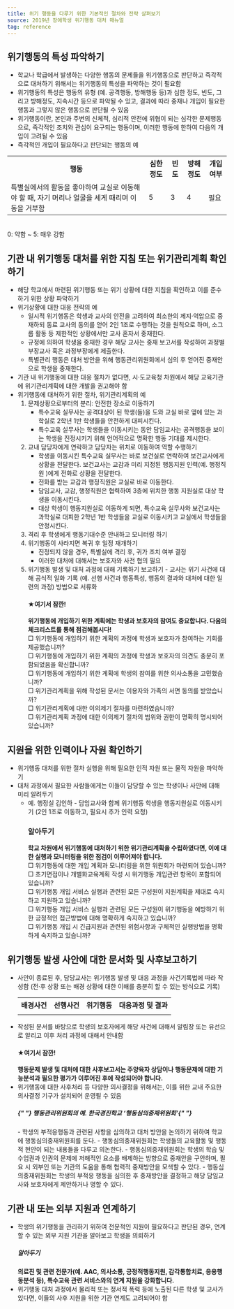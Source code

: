 ```yaml
---
title: 위기 행동을 다루기 위한 기본적인 절차와 전략 살펴보기
source: 2019년 장애학생 위기행동 대처 매뉴얼
tag: reference
---
```


## 위기행동의 특성 파악하기

- 학교나 학급에서 발생하는 다양한 행동의 문제들을 위기행동으로 판단하고 즉각적으로 대처하기 위해서는 위기행동의 특성을 파악하는 것이 필요함
- 위기행동의 특성은 행동의 유형 (예. 공격행동, 방해행동 등)과 심한 정도, 빈도, 그리고 방해정도, 지속시간 등으로 파악될 수 있고, 결과에 따라 중재나 개입이 필요한 행동과 그렇지 않은 행동으로 판단될 수 있음
- 위기행동이란, 본인과 주변의 신체적, 심리적 안전에 위협이 되는 심각한 문제행동으로, 즉각적인 조치와 관심이 요구되는 행동이며, 이러한 행동에 한하여 다음의 개입이 고려될 수 있음
- 즉각적인 개입이 필요하다고 판단되는 행동의 예

<table
  style={{
    borderCollapse: "collapse",
    padding: "10px",
    border: "1px solid black",
    width: "100%",
    margin: "30px"
  }}
>
  <tr>
    <th style={{ borderCollapse: "collapse", border: "1px solid black" }}>
      행동
    </th>
    <th style={{ borderCollapse: "collapse", border: "1px solid black" }}>
      심한정도
    </th>
    <th style={{ borderCollapse: "collapse", border: "1px solid black" }}>
      빈도
    </th>
    <th style={{ borderCollapse: "collapse", border: "1px solid black" }}>
      방해정도
    </th>
    <th style={{ borderCollapse: "collapse", border: "1px solid black" }}>
      개입여부
    </th>
  </tr>
  <tr>
    <td
      style={{
        borderCollapse: "collapse",
        border: "1px solid black",
        textAlign: "center",
      }}
    >
      특별실에서의 활동을 좋아하여 교실로 이동해야 할 때, 자기 머리나 얼굴을
      세게 때리며 이동을 거부함
    </td>
    <td
      style={{
        borderCollapse: "collapse",
        border: "1px solid black",
        textAlign: "center",
      }}
    >
      5
    </td>
    <td
      style={{
        borderCollapse: "collapse",
        border: "1px solid black",
        textAlign: "center",
      }}
    >
      3
    </td>
    <td
      style={{
        borderCollapse: "collapse",
        border: "1px solid black",
        textAlign: "center",
      }}
    >
      4
    </td>
    <td
      style={{
        borderCollapse: "collapse",
        border: "1px solid black",
        textAlign: "center",
      }}
    >
      필요
    </td>
  </tr>
</table>

<br /> 0: 약함 ~ 5: 매우 강함

## 기관 내 위기행동 대처를 위한 지침 또는 위기관리계획 확인하기

- 해당 학교에서 마련된 위기행동 또는 위기 상황에 대한 지침을 확인하고 이를 준수하기 위한 상황 파악하기
- 위기상황에 대한 대응 전략의 예
  - 일시적 위기행동은 학생과 교사의 안전을 고려하여 최소한의 제지·억압으로 중재하되 동료 교사의 동의를 얻어 2인 1조로 수행하는 것을 원칙으로 하며, 소그룹 활동 등 제한적인 상황에서만 교사 혼자서 중재한다.
  - 규정에 의하여 학생을 중재한 경우 해당 교사는 중재 보고서를 작성하여 과정별 부장교사 혹은 과정부장에게 제출한다.
  - 특별관리 행동은 대처 방안을 위해 행동관리위원회에서 심의 후 얻어진 중재안으로 학생을 중재한다.
- 기관 내 위기행동에 대한 대응 절차가 없다면, 시·도교육청 차원에서 해당 교육기관에 위기관리계획에 대한 개발을 권고해야 함
- 위기행동에 대처하기 위한 절차, 위기관리계획의 예
  1. 문제상황으로부터의 분리: 안전한 장소로 이동하기
     - 특수교육 실무사는 공격대상이 된 학생(들)을 도와 교실 바로 옆에 있는 과학실로 2학년 1반 학생들을 안전하게 대피시킨다.
     - 특수교육 실무사는 학생들을 이동시키는 동안 담임교사는 공격행동을 보이는 학생을 진정시키기 위해 언어적으로 명확한 행동 기대를 제시한다.
  2. 교내 담당자에게 연락하고 담당자는 위치로 이동하여 역할 수행하기
     - 학생을 이동시킨 특수교육 실무사는 바로 보건실로 연락하여 보건교사에게 상황을 전달한다. 보건교사는 교감과 미리 지정된 행동지원 인력(예. 행정직원 )에게 전화로 상황을 전달한다.
     - 전화를 받는 교감과 행정직원은 교실로 바로 이동한다.
     - 담임교사, 교감, 행정직원은 협력하여 3층에 위치한 행동 지원실로 대상 학생을 이동시킨다.
     - 대상 학생이 행동지원실로 이동하게 되면, 특수교육 실무사와 보건교사는 과학실로 대피한 2학년 1반 학생들을 교실로 이동시키고 교실에서 학생들을 안정시킨다.
  3. 격리 후 학생에게 행동기대수준 안내하고 모니터링 하기
  4. 위기행동이 사라지면 복귀 후 일정 재개하기
     - 진정되지 않을 경우, 특별실에 격리 후, 귀가 조치 여부 결정
     - 이러한 대처에 대해서는 보호자와 사전 협의 필요
  5. 위기행동 발생 및 대처 과정에 대해 기록하기 보고하기 - 교사는 위기 사건에 대해 공식적 일화 기록 (예. 선행 사건과 행동특성, 행동의 결과와 대처에 대한 일련의 과정) 방법으로 서류화
     <div
       style={{
         padding: "10px 20px",
         backgroundColor: "aliceblue",
         width: "auto",
         borderRadius: "10px",
         margin: "30px"
       }}
     >
       <h4> ★여기서 잠깐! </h4>
       <strong>
          위기행동에 개입하기 위한 계획에는 학생과 보호자의 참여도 중요합니다.
          다음의 체크리스트를 통해 점검해봅시다!
       </strong>
       <br /><span style={{fontSize: '0.9em'}}>□ 위기행동에 개입하기 위한 계획의 과정에 학생과 보호자가 참여하는
       기회를 제공했습니까?</span>
       <br /><span style={{fontSize: '0.9em'}}>□ 위기행동에 개입하기 위한 계획의 과정에 학생과 보호자의 의견도 충분히
       포함되었음을 확신합니까?</span>
       <br /><span style={{fontSize: '0.9em'}}>□ 위기행동에 개입하기 위한 계획에 학생의 참여를 위한 의사소통을
       고민했습니까?</span>
       <br /><span style={{fontSize: '0.9em'}}>□ 위기관리계획을 위해 작성된 문서는 이용자와 가족의 서면 동의를 받았습니까?</span>
       <br /><span style={{fontSize: '0.9em'}}>□ 위기관리계획에 대한 이의제기 절차를 마련하였습니까?</span>
       <br /><span style={{fontSize: '0.9em'}}>□ 위기관리계획 과정에 대한 이의제기 절차의 범위와 권한이 명확히 명시되어
       있습니까?</span>
     </div>

## 지원을 위한 인력이나 자원 확인하기

- 위기행동 대처를 위한 절차 실행을 위해 필요한 인적 자원 또는 물적 자원을 파악하기
- 대처 과정에서 필요한 사람들에게는 이들이 담당할 수 있는 학생이나 사안에 대해 미리 알려두기
  - 예. 행정실 김인하 - 담임교사와 함께 위기행동 학생을 행동지원실로 이동시키기 (2인 1조로 이동하고, 필요시 추가 인력 요청)
    <div
      style={{
         padding: "10px 20px",
         backgroundColor: "aliceblue",
         width: "auto",
         borderRadius: "10px",
         margin: "30px"
       }}
    >
      <h3> 알아두기 </h3>
      <strong>
        학교 차원에서 위기행동에 대처하기 위한 위기관리계획을 수립하였다면, 이에
        대한 실행과 모니터링을 위한 점검이 이루어져야 합니다.
      </strong>
      <br /><span style={{fontSize: '0.9em'}}>□ 위기행동에 대한 개입 계획과 모니터링을 위한 위원회가 마련되어
      있습니까?</span>
      <br /><span style={{fontSize: '0.9em'}}>□ 초기면접이나 개별화교육계획 작성 시 위기행동 개입관련 항목이 포함되어
      있습니까?</span>
      <br /><span style={{fontSize: '0.9em'}}>□ 위기행동 개입 서비스 실행과 관련된 모든 구성원이 지원계획을 제대로
      숙지하고 지원하고 있습니까?</span>
      <br /><span style={{fontSize: '0.9em'}}>□ 위기행동 개입 서비스 실행과 관련된 모든 구성원이 위기행동을 예방하기
      위한 긍정적인 접근방법에 대해 명확하게 숙지하고 있습니까?</span>
      <br /><span style={{fontSize: '0.9em'}}>□ 위기행동 개입 시 긴급지원과 관련된 위험사항과 구체적인 실행방법을
      명확하게 숙지하고 있습니까?</span>
    </div>

## 위기행동 발생 사안에 대한 문서화 및 사후보고하기

- 사안이 종료된 후, 담당교사는 위기행동 발생 및 대응 과정을 사건기록법에 따라 작성함 (전·후 상황 또는 배경 상황에 대한 이해를 충분히 할 수 있는 방식으로 기록)
  <table
    style={{
      borderCollapse: "collapse",
      padding: "10px",
      border: "1px solid black",
      width: "100%",
      margin: "30px"
    }}
  >
    <tr>
      <th style={{ borderCollapse: "collapse", border: "1px solid black", textAlign: "center"}}>
        배경사건
      </th>
      <th style={{ borderCollapse: "collapse", border: "1px solid black", textAlign: "center" }}>
        선행사건
      </th>
      <th style={{ borderCollapse: "collapse", border: "1px solid black", textAlign: "center" }}>
        위기행동
      </th>
      <th style={{ borderCollapse: "collapse", border: "1px solid black", textAlign: "center" }}>
        대응과정 및 결과
      </th>
    </tr>
    <tr>
      <td
        style={{
          borderCollapse: "collapse",
          border: "1px solid black",
          height: "100px",
        }}
      ></td>
      <td
        style={{
          borderCollapse: "collapse",
          border: "1px solid black",
          height: "100px",
        }}
      ></td>
      <td
        style={{
          borderCollapse: "collapse",
          border: "1px solid black",
          height: "100px",
        }}
      ></td>
      <td
        style={{
          borderCollapse: "collapse",
          border: "1px solid black",
          height: "100px",
        }}
      ></td>
    </tr>
  </table>
- 작성된 문서를 바탕으로 학생의 보호자에게 해당 사건에 대해서 알림장 또는 유선으로 알리고 이후 처리 과정에 대해서 안내함
  <div
    style={{
         padding: "10px 20px",
         backgroundColor: "aliceblue",
         width: "auto",
         borderRadius: "10px",
         margin: "30px"
       }}
  >
    <h4> ★여기서 잠깐! </h4>
    <strong>
      행동문제 발생 및 대처에 대한 사후보고서는 주양육자 상담이나 행동문제에
      대한 기능분석과 필요한 평가가 이루어진 후에 작성되어야 합니다.
    </strong>
  </div>
- 위기행동에 대한 사후처리 등 다양한 의사결정을 위해서는, 이를 위한 교내 주요한 의사결정 기구가 설치되어 운영될 수 있음
  <div
    style={{
         padding: "10px 20px",
         backgroundColor: "aliceblue",
         width: "auto",
         borderRadius: "10px",
         margin: "30px"
       }}
  >
    <h5>
      {" "}
      <span style={{ color: "skyblue" }}>행동관리위원회의 예.</span> 한국경진학교
      ‘행동심의중재위원회’{" "}
    </h5>
    - 학생의 부적응행동과 관련된 사항을 심의하고 대처 방안을 논의하기 위하여 학교에
    행동심의중재위원회를 둔다. - 행동심의중재위원회는 학생들의 교육활동 및 행동적
    현안이 되는 내용들을 다루고 의논한다. - 행동심의중재위원회는 학생의 학습 및 수업권과
    인권의 문제에 저해적인 요소를 배제하는 방향으로 중재안을 구안하며, 필요 시 외부인
    또는 기관의 도움을 통해 협력적 중재방안을 모색할 수 있다. - 행동심의중재위원회는
    학생의 부적응 행동을 심의한 후 중재방안을 결정하고 해당 담임교사와 보호자에게
    제안하거나 명할 수 있다.
  </div>

## 기관 내 또는 외부 지원과 연계하기

- 학생의 위기행동을 관리하기 위하여 전문적인 지원이 필요하다고 판단된 경우, 연계할 수 있는 외부 지원 기관을 알아보고 학생을 의뢰하기
  <div
    style={{
         padding: "10px 20px",
         backgroundColor: "aliceblue",
         width: "auto",
         borderRadius: "10px",
         margin: "30px"
       }}
  >
    <h5>알아두기</h5>
    <strong>
      의료진 및 관련 전문가(예. AAC, 의사소통, 긍정적행동지원, 감각통합치료,
      응용행동분석 등), 특수교육 관련 서비스와의 연계 지원을 강화합니다.
    </strong>
  </div>
- 위기행동 대처 과정에서 물리적 또는 정서적 폭력 등에 노출된 다른 학생 및 교사가 있다면, 이들의 사후 지원을 위한 기관 연계도 고려되어야 함
